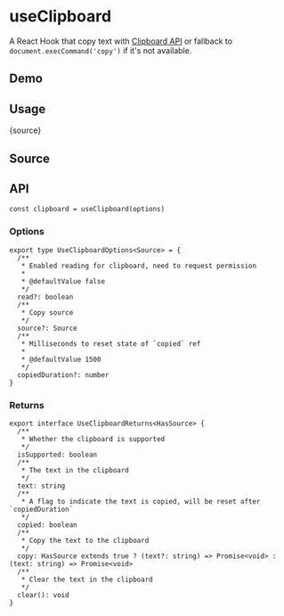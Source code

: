 # useClipboard


<HooksType category="Browser" isSupported />

A React Hook that copy text with [Clipboard API](https://developer.mozilla.org/zh-CN/docs/Web/API/Clipboard_API) or fallback to `document.execCommand('copy')` if it's not available.

## Demo


<App />

## Usage


<RawCode>{source}</RawCode>

## Source


<Source />

## API

```tsx
const clipboard = useClipboard(options)
```

### Options

```tsx
export type UseClipboardOptions<Source> = {
  /**
   * Enabled reading for clipboard, need to request permission
   *
   * @defaultValue false
   */
  read?: boolean
  /**
   * Copy source
   */
  source?: Source
  /**
   * Milliseconds to reset state of `copied` ref
   *
   * @defaultValue 1500
   */
  copiedDuration?: number
}
```

### Returns

```tsx
export interface UseClipboardReturns<HasSource> {
  /**
   * Whether the clipboard is supported
   */
  isSupported: boolean
  /**
   * The text in the clipboard
   */
  text: string
  /**
   * A flag to indicate the text is copied, will be reset after `copiedDuration`
   */
  copied: boolean
  /**
   * Copy the text to the clipboard
   */
  copy: HasSource extends true ? (text?: string) => Promise<void> : (text: string) => Promise<void>
  /**
   * Clear the text in the clipboard
   */
  clear(): void
}
```
